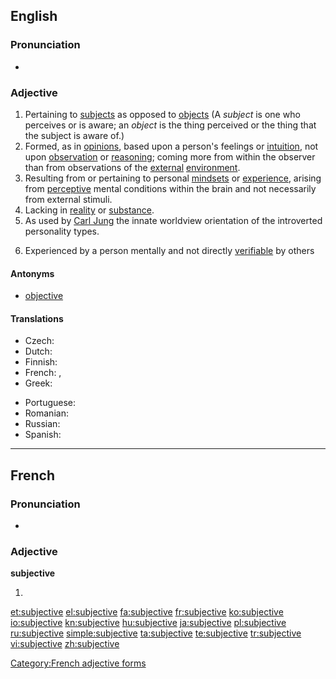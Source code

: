 ==English==

===Pronunciation===

* {{IPA|/səbˈdʒɛktɪv/|/sʌbˈdʒɛktɪv/}}

===Adjective===
{{en-adj}}

# Pertaining to [[subject]]s as opposed to [[object]]s (A ''subject'' is one who perceives or is aware; an ''object'' is the thing perceived or the thing that the subject is aware of.)
# Formed, as in [[opinion]]s, based upon a person's feelings or [[intuition]], not upon [[observation]] or [[reasoning]]; coming more from within the observer than from observations of the [[external]] [[environment]].
# Resulting from or pertaining to personal [[mindset]]s or [[experience]], arising from [[perceptive]] mental conditions within the brain and not necessarily from external stimuli.
# Lacking in [[reality]] or [[substance]].
# As used by [[w:Carl Jung|Carl Jung]] the innate worldview orientation of the introverted personality types.
# {{philosophy|psychology}} Experienced by a person mentally and not directly [[verifiable]] by others

====Antonyms====
* [[objective]]

====Translations====
{{trans-top|based upon subjective feelings or intuition}}
* Czech: {{t-|cs|subjektivní}}
* Dutch: {{t+|nl|subjectief}}
* Finnish: {{t+|fi|subjektiivinen}}
* French: {{t+|fr|subjectif|m}},  {{t+|fr|subjective|f}}
* Greek: {{t+|el|υποκειμενικός|m|tr=ypokeimenikós|sc=Grek}}
{{trans-mid}}
* Portuguese: {{t+|pt|subjetivo}}
* Romanian: {{t-|ro|subiectiv}}
* Russian: {{t+|ru|субъективный|sc=Cyrl|tr=sub"jektívnyj|alt=субъекти́вный}}
* Spanish: {{t+|es|subjetivo}}
{{trans-bottom}}

----

==French==

===Pronunciation===
* {{IPA|/syb.ʒɛk.tiv/|lang=fr}}

===Adjective===
'''subjective''' {{f}}

# {{feminine of|subjectif|lang=fr}}

[[Category:French adjective forms]]

[[et:subjective]]
[[el:subjective]]
[[fa:subjective]]
[[fr:subjective]]
[[ko:subjective]]
[[io:subjective]]
[[kn:subjective]]
[[hu:subjective]]
[[ja:subjective]]
[[pl:subjective]]
[[ru:subjective]]
[[simple:subjective]]
[[ta:subjective]]
[[te:subjective]]
[[tr:subjective]]
[[vi:subjective]]
[[zh:subjective]]